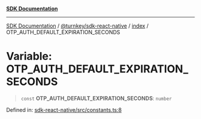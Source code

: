 [**SDK Documentation**](../../../../README.mdx)

***

[SDK Documentation](../../../../packages.mdx) / [@turnkey/sdk-react-native](../../README.mdx) / [index](../README.mdx) / OTP\_AUTH\_DEFAULT\_EXPIRATION\_SECONDS

# Variable: OTP\_AUTH\_DEFAULT\_EXPIRATION\_SECONDS

> `const` **OTP\_AUTH\_DEFAULT\_EXPIRATION\_SECONDS**: `number`

Defined in: [sdk-react-native/src/constants.ts:8](https://github.com/tkhq/sdk/blob/3a88af7d1d927c6022706911d6af0f92f1440e00/packages/sdk-react-native/src/constants.ts#L8)

